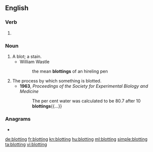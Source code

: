 ==English==

===Verb===
{{head|en|present participle}}

# {{present participle of|blot|lang=en|nocat=1}}

===Noun===
{{en-noun}}

# A blot; a stain.
#* William Wastle
#*: the mean '''blottings''' of an hireling pen
# The process by which something is blotted.
#* '''1963''', ''Proceedings of the Society for Experimental Biology and Medicine''
#*: The per cent water was calculated to be 80.7 after 10 '''blottings'''{{...}}

===Anagrams===
* {{l|en|bottling}}

[[de:blotting]]
[[fr:blotting]]
[[kn:blotting]]
[[hu:blotting]]
[[ml:blotting]]
[[simple:blotting]]
[[ta:blotting]]
[[vi:blotting]]